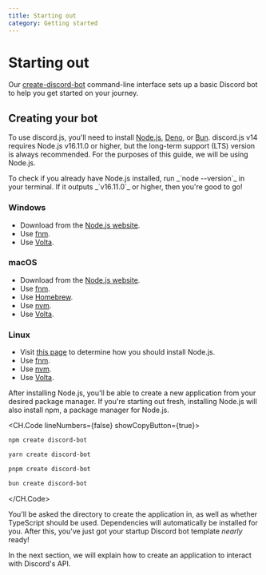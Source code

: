 ```yaml
---
title: Starting out
category: Getting started
---
```


# Starting out

Our [create-discord-bot](https://github.com/discordjs/discord.js/tree/main/packages/create-discord-bot) command-line interface sets up a basic Discord bot to help you get started on your journey.

## Creating your bot

To use discord.js, you'll need to install [Node.js](https://nodejs.org), [Deno](https://deno.com), or [Bun](https://bun.sh). discord.js v14 requires Node.js v16.11.0 or higher, but the long-term support (LTS) version is always recommended. For the purposes of this guide, we will be using Node.js.

<Alert title="Tip" type="info">
	To check if you already have Node.js installed, run _`node --version`_ in your terminal. If it outputs _`v16.11.0`_ or
	higher, then you're good to go!
</Alert>

### Windows

- Download from the [Node.js website](https://nodejs.org).
- Use [fnm](https://github.com/Schniz/fnm).
- Use [Volta](https://volta.sh).

### macOS

- Download from the [Node.js website](https://nodejs.org/).
- Use [fnm](https://github.com/Schniz/fnm).
- Use [Homebrew](https://formulae.brew.sh/formula/node).
- Use [nvm](https://github.com/nvm-sh/nvm?tab=readme-ov-file#installing-and-updating).
- Use [Volta](https://volta.sh).

### Linux

- Visit [this page](https://nodejs.org/en/download/package-manager) to determine how you should install Node.js.
- Use [fnm](https://github.com/Schniz/fnm).
- Use [nvm](https://github.com/nvm-sh/nvm).
- Use [Volta](https://volta.sh).

After installing Node.js, you'll be able to create a new application from your desired package manager. If you're starting out fresh, installing Node.js will also install npm, a package manager for Node.js.

<CH.Code lineNumbers={false} showCopyButton={true}>

```sh npm
npm create discord-bot
```

```sh yarn
yarn create discord-bot
```

```sh pnpm
pnpm create discord-bot
```

```sh bun
bun create discord-bot
```

</CH.Code>

You'll be asked the directory to create the application in, as well as whether TypeScript should be used. Dependencies will automatically be installed for you. After this, you've just got your startup Discord bot template _nearly_ ready!

In the next section, we will explain how to create an application to interact with Discord's API.
